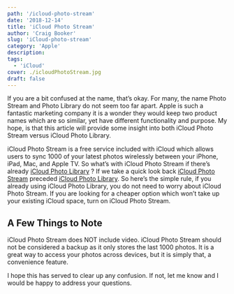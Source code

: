 ```yaml
---
path: '/icloud-photo-stream'
date: '2018-12-14'
title: 'iCloud Photo Stream'
author: 'Craig Booker'
slug: 'iCloud-photo-stream'
category: 'Apple'
description:
tags:
  - 'iCloud'
cover: ./icloudPhotoStream.jpg
draft: false
---
```


If you are a bit confused at the name, that’s okay. For many, the name Photo Stream and Photo Library do not seem too far apart. Apple is such a fantastic marketing company it is a wonder they would keep two product names which are so similar, yet have different functionality and purpose. My hope, is that this article will provide some insight into both iCloud Photo Stream versus iCloud Photo Library.

iCloud Photo Stream is a free service included with iCloud which allows users to sync 1000 of your latest photos wirelessly between your iPhone, iPad, Mac, and Apple TV. So what’s with iCloud Photo Stream if there’s already [iCloud Photo Library](https://www.itech.plus/blog/icloud-photo-library) ? If we take a quick look back [iCloud Photo Stream](https://www.itech.plus/blog/icloud-photo-library) preceded [iCloud Photo Library](https://www.itech.plus/blog/icloud-photo-library). So here’s the simple rule, if you already using iCloud Photo Library, you do not need to worry about iCloud Photo Stream. If you are looking for a cheaper option which won’t take up your existing iCloud space, turn on iCloud Photo Stream.

## A Few Things to Note

iCloud Photo Stream does NOT include video. iCloud Photo Stream should not be considered a backup as it only stores the last 1000 photos. It is a great way to access your photos across devices, but it is simply that, a convenience feature.

I hope this has served to clear up any confusion. If not, let me know and I would be happy to address your questions.
